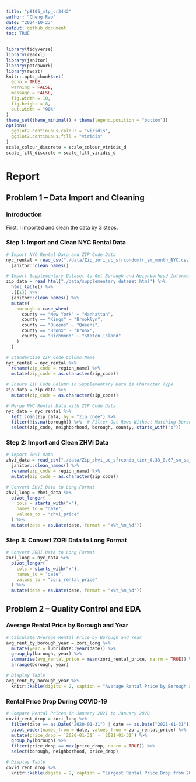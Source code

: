 ```yaml
---
title: "p8105_mtp_cr3442"
author: "Cheng Rao"
date: "2024-10-23"
output: github_document
toc: TRUE
---
```


```r
library(tidyverse)
library(readxl)
library(janitor)
library(patchwork)
library(rvest)
knitr::opts_chunk$set(
  echo = TRUE,
  warning = FALSE,
  message = FALSE,
  fig.width = 10,
  fig.height = 8,
  out.width = "90%"
)
theme_set(theme_minimal() + theme(legend.position = "bottom"))
options(
  ggplot2.continuous.colour = "viridis",
  ggplot2.continuous.fill = "viridis"
)
scale_colour_discrete = scale_colour_viridis_d
scale_fill_discrete = scale_fill_viridis_d
```



# Report

## Problem 1 – Data Import and Cleaning

### Introduction

First, I imported and clean the data by 3 steps.

### Step 1: Import and Clean NYC Rental Data
```r
# Import NYC Rental Data and ZIP Code Data
nyc_rental = read_csv("./data/Zip_zori_uc_sfrcondomfr_sm_month_NYC.csv") %>%
  janitor::clean_names()

# Import Supplementary Dataset to Get Borough and Neighborhood Information
zip_data = read_html("./data/supplementary dataset.html") %>%
  html_table() %>%
  .[[1]] %>%
  janitor::clean_names() %>%
  mutate(
    borough = case_when(
      county == "New York" ~ "Manhattan",
      county == "Kings" ~ "Brooklyn",
      county == "Queens" ~ "Queens",
      county == "Bronx" ~ "Bronx",
      county == "Richmond" ~ "Staten Island"
    )
  )

# Standardize ZIP Code Column Name
nyc_rental = nyc_rental %>%
  rename(zip_code = region_name) %>%
  mutate(zip_code = as.character(zip_code))

# Ensure ZIP Code Column in Supplementary Data is Character Type
zip_data = zip_data %>%
  mutate(zip_code = as.character(zip_code))

# Merge NYC Rental Data with ZIP Code Data
nyc_data = nyc_rental %>%
  left_join(zip_data, by = "zip_code") %>%
  filter(!is.na(borough)) %>%  # Filter Out Rows Without Matching Borough
  select(zip_code, neighborhood, borough, county, starts_with("x"))  
```

### Step 2: Import and Clean ZHVI Data
```r
# Import ZHVI Data
zhvi_data = read_csv("./data/Zip_zhvi_uc_sfrcondo_tier_0.33_0.67_sm_sa_month_2023.csv") %>%
  janitor::clean_names() %>%
  rename(zip_code = region_name) %>%
  mutate(zip_code = as.character(zip_code))

# Convert ZHVI Data to Long Format
zhvi_long = zhvi_data %>%
  pivot_longer(
    cols = starts_with("x"),
    names_to = "date",
    values_to = "zhvi_price"
  ) %>%
  mutate(date = as.Date(date, format = "x%Y_%m_%d"))  
```

### Step 3: Convert ZORI Data to Long Format
```r
# Convert ZORI Data to Long Format
zori_long = nyc_data %>%
  pivot_longer(
    cols = starts_with("x"),
    names_to = "date",
    values_to = "zori_rental_price"
  ) %>%
  mutate(date = as.Date(date, format = "x%Y_%m_%d")) 
```

## Problem 2 – Quality Control and EDA



### Average Rental Price by Borough and Year
```r
# Calculate Average Rental Price by Borough and Year
avg_rent_by_borough_year = zori_long %>%
  mutate(year = lubridate::year(date)) %>%
  group_by(borough, year) %>%
  summarise(avg_rental_price = mean(zori_rental_price, na.rm = TRUE)) %>%
  arrange(borough, year)

# Display Table
avg_rent_by_borough_year %>%
  knitr::kable(digits = 2, caption = "Average Rental Price by Borough and Year")
```

### Rental Price Drop During COVID-19
```r
# Compare Rental Prices in January 2021 to January 2020
covid_rent_drop = zori_long %>%
  filter(date == as.Date("2020-01-31") | date == as.Date("2021-01-31")) %>%
  pivot_wider(names_from = date, values_from = zori_rental_price) %>%
  mutate(price_drop = `2020-01-31` - `2021-01-31`) %>%
  group_by(borough) %>%
  filter(price_drop == max(price_drop, na.rm = TRUE)) %>%
  select(borough, neighborhood, price_drop)

# Display Table
covid_rent_drop %>%
  knitr::kable(digits = 2, caption = "Largest Rental Price Drop from 2020 to 2021 by Borough")
```

